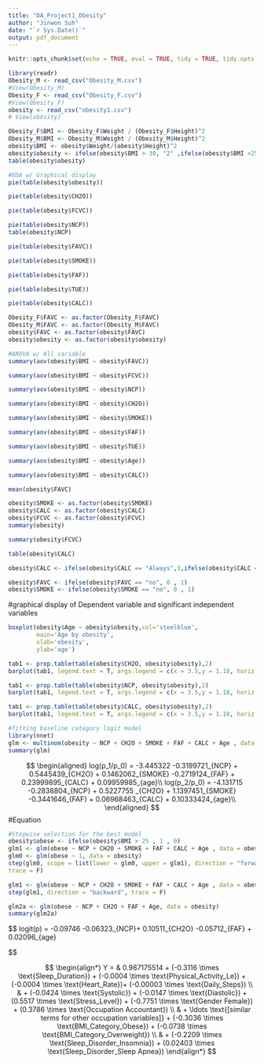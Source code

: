 ```yaml
---
title: "DA_Project1_Obesity"
author: "Jinwon Suh"
date: "`r Sys.Date()`"
output: pdf_document
---
```


```r
knitr::opts_chunk$set(echo = TRUE, eval = TRUE, tidy = TRUE, tidy.opts = list(width.cutoff=60))
```




```r
library(readr)
Obesity_M <- read_csv("Obesity_M.csv")
#View(Obesity_M)
Obesity_F <- read_csv("Obesity_F.csv")
#View(Obesity_F)
obesity <- read_csv("obesity1.csv")
# View(obesity)

```

```r
Obesity_F$BMI <- Obesity_F$Weight / (Obesity_F$Height)^2
Obesity_M$BMI <- Obesity_M$Weight / (Obesity_M$Height)^2
obesity$BMI <- obesity$Weight/(obesity$Height)^2
obesity$obesity <- ifelse(obesity$BMI > 30, "2" ,ifelse(obesity$BMI >25 ,"1", "0")) #Changing dependent variable to Categorical Variable
table(obesity$obesity)
```


```r
#EDA w/ Graphical display   
pie(table(obesity$obesity))
```



```r
pie(table(obesity$CH2O))
```
```r
pie(table(obesity$FCVC))
```

```r
pie(table(obesity$NCP))
table(obesity$NCP)
```

```r
pie(table(obesity$FAVC))
```
```r
pie(table(obesity$SMOKE))
```
```r
pie(table(obesity$FAF))
```

```r
pie(table(obesity$TUE))
```

```r
pie(table(obesity$CALC))
```
 
 
 
```r
Obesity_F$FAVC <- as.factor(Obesity_F$FAVC)
Obesity_M$FAVC <- as.factor(Obesity_M$FAVC)
obesity$FAVC <- as.factor(obesity$FAVC)
obesity$obesity <- as.factor(obesity$obesity)
```


```r
#ANOVA w/ All variable
summary(aov(obesity$BMI ~ obesity$FAVC))
```
```r
summary(aov(obesity$BMI ~ obesity$FCVC))
```

```r
summary(aov(obesity$BMI ~ obesity$NCP))
```

```r
summary(aov(obesity$BMI ~ obesity$CH2O))
```

```r
summary(aov(obesity$BMI ~ obesity$SMOKE))
```

```r
summary(aov(obesity$BMI ~ obesity$FAF))
```

```r
summary(aov(obesity$BMI ~ obesity$TUE))
```

```r
summary(aov(obesity$BMI ~ obesity$Age))
```



```r
summary(aov(obesity$BMI ~ obesity$CALC))
```


```r
mean(obesity$FAVC)
```

```r
obesity$SMOKE <- as.factor(obesity$SMOKE)
obesity$CALC <- as.factor(obesity$CALC) 
obesity$FCVC <- as.factor(obesity$FCVC)
summary(obesity)
```

```r
summary(obesity$FCVC)
```

```r
table(obesity$CALC)
```

```r
obesity$CALC <- ifelse(obesity$CALC == "Always",3,ifelse(obesity$CALC == "Frequently", 2, ifelse(obesity$CALC == "Sometimes",1,0)))
```



```r
obesity$FAVC <- ifelse(obesity$FAVC == "no", 0 , 1)
obesity$SMOKE <- ifelse(obesity$SMOKE == "no", 0 , 1)

```

#graphical display of Dependent variable and significant independent variables

```r
boxplot(obesity$Age ~ obesity$obesity,col='steelblue',
        main='Age by obesity',
        xlab='obesity',
        ylab='age')
```

```r
tab1 <- prop.table(table(obesity$CH2O, obesity$obesity),2)
barplot(tab1, legend.text = T, args.legend = c(x = 3.5,y = 1.18, horiz = T), xlab = "obesity level", ylab = "water consumption", col = c("pink","lightblue", "blue"))
```


```r
tab1 <- prop.table(table(obesity$NCP, obesity$obesity),2)
barplot(tab1, legend.text = T, args.legend = c(x = 3.5,y = 1.18, horiz = T), xlab = "obesity level", ylab = "Meals per day", col = c("red","purple", "white"))
```


```r
tab1 <- prop.table(table(obesity$CALC, obesity$obesity),2)
barplot(tab1, legend.text = T, args.legend = c(x = 3.5,y = 1.18, horiz = T), xlab = "obesity level", ylab = "Alcohol consumption", col = c("orange","yellow", "magenta", "black"))
```

```r
#fitting baseline category logit model
library(nnet)
glm <- multinom(obesity ~ NCP + CH2O + SMOKE + FAF + CALC + Age , data = obesity)
summary(glm)
```

$$
    \begin{aligned}
    log(p_1/p_0) = -3.445322 -0.3199721_{NCP} + 0.5445439_{CH2O} + 0.1462062_{SMOKE} -0.2719124_{FAF} + 0.23999895_{CALC} + 0.09959985_{age}\\
    log(p_2/p_0) = -4.131715 -0.2838804_{NCP} + 0.5227755 _{CH2O} + 1.1397451_{SMOKE} -0.3441646_{FAF} + 0.06968463_{CALC} + 0.10333424_{age}\\
    \end{aligned}
    $$
#Equation     
    
    
    
```r
#Stepwise selection for the best model
obesity$obese <- ifelse(obesity$BMI > 25 , 1 , 0)
glm1 <- glm(obese ~ NCP + CH2O + SMOKE + FAF + CALC + Age , data = obesity)
glm0 <- glm(obese ~ 1, data = obesity)
step(glm0, scope = list(lower = glm0, upper = glm1), direction = "forward",
trace = F)

```


```r
glm1 <- glm(obese ~ NCP + CH2O + SMOKE + FAF + CALC + Age , data = obesity)
step(glm1, direction = "backward", trace = F)
```


```r
glm2a <- glm(obese ~ NCP + CH2O + FAF + Age, data = obesity)
summary(glm2a)
```

$$
logit(p) = -0.09746     -0.06323_{NCP}+      0.10511_{CH2O}   -0.05712_{FAF}   +   0.02096_{age}

$$

$$
\begin{align*}
Y = & 0.987175514 + (-0.3116 \times \text{Sleep_Duration}) + (-0.0004 \times \text{Physical_Activity_Le}) + (-0.0004 \times \text{Heart_Rate})+ (-0.00003 \times \text{Daily_Steps})  \\ 
& + (-0.0424 \times \text{Systolic})  + (-0.0147 \times \text{Diastolic})  + (0.5517 \times \text{Stress_Level})  + (-0.7751 \times \text{Gender Female})  + (0.3786 \times \text{Occupation Accountant})  \\
& + \ldots \text{[similar terms for other occupation variables]}  + (-0.3036 \times \text{BMI_Category_Obese}) + (-0.0738 \times \text{BMI_Category_Overweight})  \\
& + (-0.2209 \times \text{Sleep_Disorder_Insomnia})  + (0.02403 \times \text{Sleep_Disorder_Sleep Apnea})
\end{align*}
$$